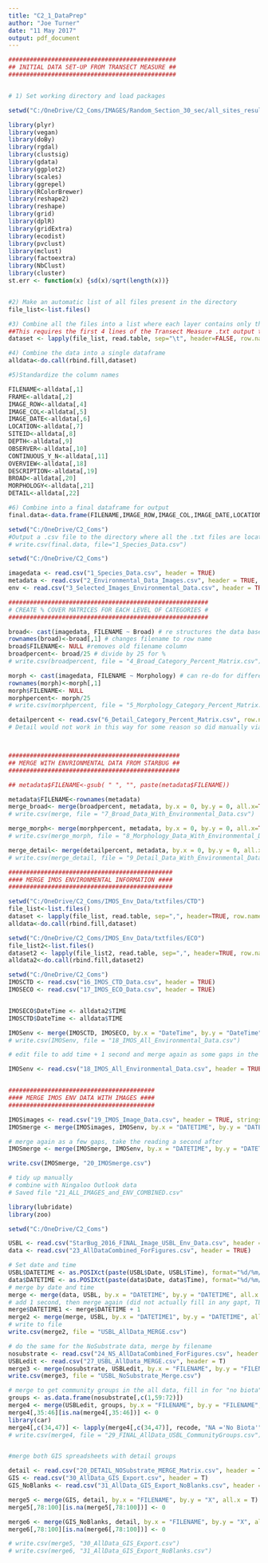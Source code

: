 ---
title: "C2_1_DataPrep"
author: "Joe Turner"
date: "11 May 2017"
output: pdf_document
---

```{r}

###############################################
## INITIAL DATA SET-UP FROM TRANSECT MEASURE ##
###############################################


# 1) Set working directory and load packages

setwd("C:/OneDrive/C2_Coms/IMAGES/Random_Section_30_sec/all_sites_results")

library(plyr)
library(vegan)
library(doBy)
library(rgdal)
library(clustsig)
library(gdata)
library(ggplot2)
library(scales)
library(ggrepel)
library(RColorBrewer)
library(reshape2)
library(reshape)
library(grid)
library(dplR)
library(gridExtra)
library(ecodist)
library(pvclust)
library(mclust)
library(factoextra)
library(NbClust)
library(cluster)
st.err <- function(x) {sd(x)/sqrt(length(x))}


#2) Make an automatic list of all files present in the directory
file_list<-list.files()

#3) Combine all the files into a list where each layer contains only the data
##This requires the first 4 lines of the Transect Measure .txt output to be ignored
dataset <- lapply(file_list, read.table, sep="\t", header=FALSE, row.names=NULL, skip=5)

#4) Combine the data into a single dataframe
alldata<-do.call(rbind.fill,dataset)

#5)Standardize the column names

FILENAME<-alldata[,1]
FRAME<-alldata[,2]
IMAGE_ROW<-alldata[,4]
IMAGE_COL<-alldata[,5]
IMAGE_DATE<-alldata[,6]
LOCATION<-alldata[,7]
SITEID<-alldata[,8]
DEPTH<-alldata[,9]
OBSERVER<-alldata[,10]
CONTINUOUS_Y_N<-alldata[,11]
OVERVIEW<-alldata[,18]
DESCRIPTION<-alldata[,19]
BROAD<-alldata[,20]
MORPHOLOGY<-alldata[,21]
DETAIL<-alldata[,22]

#6) Combine into a final dataframe for output
final.data<-data.frame(FILENAME,IMAGE_ROW,IMAGE_COL,IMAGE_DATE,LOCATION,SITEID,OBSERVER,OVERVIEW,DESCRIPTION,BROAD,MORPHOLOGY,DETAIL)

setwd("C:/OneDrive/C2_Coms")
#Output a .csv file to the directory where all the .txt files are located
# write.csv(final.data, file="1_Species_Data.csv")

```




```{r Create % cover matrices, message=FALSE, warning=FALSE}

setwd("C:/OneDrive/C2_Coms")

imagedata <- read.csv("1_Species_Data.csv", header = TRUE)
metadata <- read.csv("2_Environmental_Data_Images.csv", header = TRUE, row.names = 1)
env <- read.csv("3_Selected_Images_Environmental_Data.csv", header = TRUE, row.names = 1)

########################################################
# CREATE % COVER MATRICES FOR EACH LEVEL OF CATEGORIES #
########################################################

broad<- cast(imagedata, FILENAME ~ Broad) # re structures the data based on the FILENAME column by the FINAL habitat categories
rownames(broad)<-broad[,1] # changes filename to row name
broad$FILENAME<- NULL #removes old filename column
broadpercent<- broad/25 # divide by 25 for %
# write.csv(broadpercent, file = "4_Broad_Category_Percent_Matrix.csv")

morph <- cast(imagedata, FILENAME ~ Morphology) # can re-do for different levels of habitat category
rownames(morph)<-morph[,1]
morph$FILENAME<- NULL 
morphpercent<- morph/25
# write.csv(morphpercent, file = "5_Morphology_Category_Percent_Matrix.csv")

detailpercent <- read.csv("6_Detail_Category_Percent_Matrix.csv", row.names = 1)
# Detail would not work in this way for some reason so did manually via pivot tables in Excel



################################################
## MERGE WITH ENVRIONMENTAL DATA FROM STARBUG ##
################################################

## metadata$FILENAME<-gsub( " ", "", paste(metadata$FILENAME))

metadata$FILENAME<-rownames(metadata)
merge_broad<- merge(broadpercent, metadata, by.x = 0, by.y = 0, all.x=TRUE)
# write.csv(merge, file = "7_Broad_Data_With_Environmental_Data.csv")

merge_morph<- merge(morphpercent, metadata, by.x = 0, by.y = 0, all.x=TRUE)
# write.csv(merge_morph, file = "8_Morphology_Data_With_Environmental_Data.csv")

merge_detail<- merge(detailpercent, metadata, by.x = 0, by.y = 0, all.x=TRUE)
# write.csv(merge_detail, file = "9_Detail_Data_With_Environmental_Data.csv")

```





```{r}

##############################################
#### MERGE IMOS ENVIRONMENTAL INFORMATION ####
##############################################

setwd("C:/OneDrive/C2_Coms/IMOS_Env_Data/txtfiles/CTD")
file_list<-list.files()
dataset <- lapply(file_list, read.table, sep=",", header=TRUE, row.names=NULL)
alldata<-do.call(rbind.fill,dataset)

setwd("C:/OneDrive/C2_Coms/IMOS_Env_Data/txtfiles/ECO")
file_list2<-list.files()
dataset2 <- lapply(file_list2, read.table, sep=",", header=TRUE, row.names=NULL)
alldata2<-do.call(rbind.fill,dataset2)

setwd("C:/OneDrive/C2_Coms")
IMOSCTD <- read.csv("16_IMOS_CTD_Data.csv", header = TRUE)
IMOSECO <- read.csv("17_IMOS_ECO_Data.csv", header = TRUE)


IMOSECO$DateTime <- alldata2$TIME
IMOSCTD$DateTime <- alldata$TIME

IMOSenv <- merge(IMOSCTD, IMOSECO, by.x = "DateTime", by.y = "DateTime", all.x=TRUE)
# write.csv(IMOSenv, file = "18_IMOS_All_Environmental_Data.csv")

# edit file to add time + 1 second and merge again as some gaps in the ECO data

IMOSenv <- read.csv("18_IMOS_All_Environmental_Data.csv", header = TRUE)


#########################################
#### MERGE IMOS ENV DATA WITH IMAGES ####
#########################################

IMOSimages <- read.csv("19_IMOS_Image_Data.csv", header = TRUE, stringsAsFactors = FALSE)
IMOSmerge <- merge(IMOSimages, IMOSenv, by.x = "DATETIME", by.y = "DATETIME", all.x=TRUE)

# merge again as a few gaps, take the reading a second after
IMOSmerge <- merge(IMOSmerge, IMOSenv, by.x = "DATETIME", by.y = "DATETIMEPLUS1", all.x=TRUE)

write.csv(IMOSmerge, "20_IMOSmerge.csv")

# tidy up manually
# combine with Ningaloo Outlook data
# Saved file "21_ALL_IMAGES_and_ENV_COMBINED.csv"

```




```{r MERGE USBL COORDINATES}

library(lubridate)
library(zoo)

setwd("C:/OneDrive/C2_Coms")

USBL <- read.csv("StarBug_2016_FINAL_Image_USBL_Env_Data.csv", header = TRUE)
data <- read.csv("23_AllDataCombined_ForFigures.csv", header = TRUE)

# Set date and time
USBL$DATETIME <- as.POSIXct(paste(USBL$Date, USBL$Time), format="%d/%m/%Y %H:%M:%S")
data$DATETIME <- as.POSIXct(paste(data$Date, data$Time), format="%d/%m/%Y %H:%M:%S")
# merge by date and time
merge <- merge(data, USBL, by.x = "DATETIME", by.y = "DATETIME", all.x = T)
# add 1 second, then merge again (did not actually fill in any gapt, TB02 missing)
merge$DATETIME1 <- merge$DATETIME + 1
merge2 <- merge(merge, USBL, by.x = "DATETIME1", by.y = "DATETIME", all.x = T)
# write to file
write.csv(merge2, file = "USBL_AllData_MERGE.csv")

# do the same for the NoSubstrate data, merge by filename
nosubstrate <- read.csv("24_NS_AllDataCombined_ForFigures.csv", header = T)
USBLedit <- read.csv("27_USBL_AllData_MERGE.csv", header = T)
merge3 <- merge(nosubstrate, USBLedit, by.x = "FILENAME", by.y = "FILENAME", all.x = T)
write.csv(merge3, file = "USBL_NoSubstrate_Merge.csv")

# merge to get community groups in the all data, fill in for "no biota" in Excel
groups <- as.data.frame(nosubstrate[,c(1,59:72)])
merge4 <- merge(USBLedit, groups, by.x = "FILENAME", by.y = "FILENAME", all.x = T)
merge4[,35:46][is.na(merge4[,35:46])] <- 0
library(car)
merge4[,c(34,47)] <- lapply(merge4[,c(34,47)], recode, "NA ='No Biota'")
# write.csv(merge4, file = "29_FINAL_AllData_USBL_CommunityGroups.csv")


#merge both GIS spreadsheets with detail groups

detail <- read.csv("20_DETAIL_NOSubstrate_MERGE_Matrix.csv", header = T)
GIS <- read.csv("30_AllData_GIS_Export.csv", header = T)
GIS_NoBlanks <- read.csv("31_AllData_GIS_Export_NoBlanks.csv", header = T)

merge5 <- merge(GIS, detail, by.x = "FILENAME", by.y = "X", all.x = T)
merge5[,78:100][is.na(merge5[,78:100])] <- 0

merge6 <- merge(GIS_NoBlanks, detail, by.x = "FILENAME", by.y = "X", all.x = T)
merge6[,78:100][is.na(merge6[,78:100])] <- 0

# write.csv(merge5, "30_AllData_GIS_Export.csv")
# write.csv(merge6, "31_AllData_GIS_Export_NoBlanks.csv")

```


